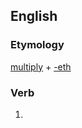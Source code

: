 ==English==

===Etymology===
[[multiply]] + [[-eth]]

===Verb===
{{infl|en|verb form}}

# {{archaic third-person singular of|multiply}}